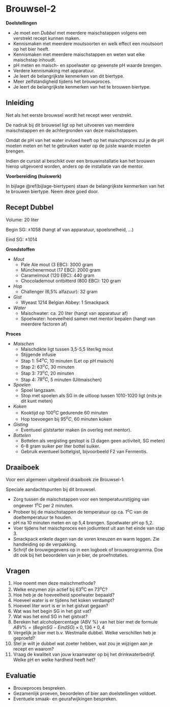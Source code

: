 # Brouwsel-2 {#brouwsel-2}

**Doelstellingen**

-  Je moet een *Dubbel* met meerdere maischstappen volgens een verstrekt recept kunnen maken.
-  Kennismaken met meerdere moutsoorten en welk effect een moutsoort op het bier heeft.
-  Kennismaken met meerdere maischstappen en weten wat elke maischstap inhoudt.
-  pH meten en maisch- en spoelwater op gewenste pH waarde brengen.
-  Verdere kennismaking met apparatuur.
-  Je leert de belangrijkste kenmerken van dit biertype.
-  Meer zelfstandigheid tijdens het brouwproces.
-  Je leert de belangrijkste kenmerken van het te brouwen biertype.

## Inleiding {#b2-inleiding}

Net als het eerste brouwsel wordt het recept weer verstrekt.

De nadruk bij dit brouwsel ligt op het uitvoeren van meerdere maischstappen en de achtergronden van deze maischstappen.

Omdat de pH van het water invloed heeft op het maischproces zul je de pH moeten meten en het te gebruiken water op de juiste waarde moeten brengen.

Indien de cursist al beschikt over een brouwinstallatie kan het brouwen hierop uitgevoerd worden, anders op de installatie van de mentor.

**Voorbereiding (huiswerk)**

In bijlage \@ref(bijlage-biertypen) staan de belangrijkste kenmerken van het te brouwen biertype. Neem deze goed door. \pagebreak

## Recept Dubbel {#b2-recept}

Volume: 20 liter

Begin SG: $\pm1058$ (hangt af van apparatuur, spoelsnelheid, ...)

Eind SG: $\pm1014$

**Grondstoffen**

-  *Mout*
   +  Pale Ale mout (3 EBC): 3000 gram
   +  Münchenermout (17 EBC): 2000 gram
   +  Caramelmout (120 EBC): 440 gram
   +  Chocolademout ontbitterd (800 EBC): 120 gram
-  *Hop*
   +  Challenger (6,5% alfazuur): 32 gram
-  *Gist*
   +  Wyeast 1214 Belgian Abbey: 1 Smackpack
-  *Water*
   +  Maischwater: ca. 20 liter (hangt van apparatuur af)
   +  Spoelwater: hoeveelheid samen met mentor bepalen (hangt van meerdere factoren af)

**Proces**

-  *Maischen*
   +  Maischdikte ligt tussen 3,5-5,5 liter/kg mout
   +  Stijgende infusie
   +  Stap 1: $54^oC$, 10 minuten (Let op pH maisch)
   +  Stap 2: $63^oC$, 30 minuten
   +  Stap 3: $73^oC$, 20 minuten
   +  Stap 4: $78^oC$, 5 minuten (Uitmaischen)
-  *Spoelen*
   +  Spoel langzaam.
   +  Stop met spoelen als SG in de uitloop tussen 1010-1020 ligt (mits je dit kunt meten)
-  *Koken*
   +  Kooktijd op $100^oC$ gedurende 60 minuten
   +  Hop toevoegen bij $95^oC$, 60 minuten koken
-  *Gisting*
   +  Eventueel giststarter maken (in overleg met mentor).
-  *Bottelen*
   +  Bottelen als vergisting gestopt is (3 dagen geen activiteit, SG meten)
   +  6-8 gram suiker per liter bottel suiker.
   +  Gebruik eventueel bottelgist, bijvoorbeeld F2 van Fermentis.


## Draaiboek {#b2-draaiboek}

Voor een algemeen uitgebreid draaiboek zie Brouwsel-1.

Speciale aandachtspunten bij dit brouwsel.

-  Zorg tussen de maischstappen voor een temperatuurstijging van ongeveer 1^o^C per 2 minuten.
-  Probeer bij de maischstappen de temperatuur op ca. 1^o^C van de doeltemperatuur te houden.
-  pH na 10 minuten meten en op 5,4 brengen. Spoelwater pH op 5,2.
-  Voer tijdens het maischproces een jodiumtest uit aan het einde van stap 3.
-  Smackpack enkele dagen van de voren kneuzen en warm leggen. Zie handleiding op de verpakking.
-  Schrijf de brouwgegevens op in een logboek of brouwprogramma. Doe dit ook bij het beoordelen van je bier, de proefnotaties.

## Vragen {#b2-vragen}

1.  Hoe noemt men deze maischmethode?
1.  Welke enzymen zijn actief bij 63^o^C en 73^o^C?
1.	 Hoe heb je de hoeveelheid spoelwater bepaald?
1.  Hoeveel water is er tijdens het koken verdampt?
1.  Hoeveel liter wort is er in het gistvat gegaan?
1.  Wat was het begin SG in het gist vat?
1.  Wat was het eind SG in het gistvat?
1.  Bereken het alcoholpercentage (ABV %) van het bier met de formule $ABV\% = (Begin SG - Eind SG) \times 0,136 + 0,4$
1.  Vergelijk je bier met b.v. Westmalle dubbel. Welke verschillen heb je geproefd?
1.	 Stel je wilt je dubbel wat zoeter hebben, wat zou je wijzigen aan je recept en waarom?
1.  Vraag de kwaliteit van jouw kraanwater op bij het drinkwaterbedrijf. Welke pH en welke hardheid heeft het?

## Evaluatie {#b2-evaluatie}

-  Brouwproces bespreken.
-  Gezamenlijk proeven, beoordelen of bier aan doelstellingen voldoet.
-  Eventuele smaak- en geurafwijkingen bespreken.
